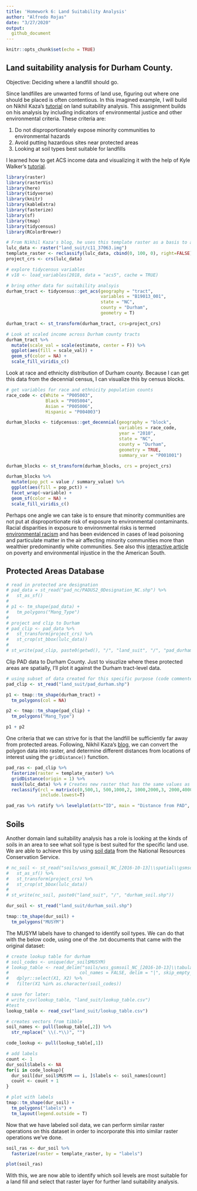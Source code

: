 ```yaml
---
title: 'Homework 6: Land Suitability Analysis'
author: "Alfredo Rojas"
date: "3/27/2020"
output: 
  github_document
---
```


```r
knitr::opts_chunk$set(echo = TRUE)
```

## Land suitability analysis for Durham County. 

Objective: Deciding where a landfill should go.

Since landfilles are unwanted forms of land use, figuring out where one should be placed is often contentious. In this imagined example, I will build on Nikhil Kaza's [tutorial](http://sia.planning.unc.edu/post/2020-03-06-land-suitability-analysis/land-suitabilty-with-ahp-wlc/) on land suitability analysis. This assignment builds on his analysis by including indicators of environmental justice and other environmental criteria. These criteria are:

(1) Do not disproportionately expose minority communities to environmental hazards
(2) Avoid putting hazardous sites near protected areas
(3) Looking at soil types best suitable for landfills


I learned how to get ACS income data and visualizing it with the help of Kyle Walker's [tutorial](https://walkerke.github.io/tidycensus/articles/spatial-data.html).

```r

library(raster)
library(rasterVis)
library(here)
library(tidyverse)
library(knitr)
library(kableExtra)
library(fasterize)
library(sf)
library(tmap)
library(tidycensus)
library(RColorBrewer)

# From Nikhil Kaza's blog, he uses this template raster as a basis to analyze other datasets. 
lulc_data <- raster("land_suit/c11_37063.img")
template_raster <- reclassify(lulc_data, cbind(0, 100, 0), right=FALSE)
project_crs <- crs(lulc_data)

# explore tidycensus variables
# v18 <- load_variables(2018, data = "acs5", cache = TRUE)

# bring other data for suitability analsyis
durham_tract <- tidycensus::get_acs(geography = "tract",
                                    variables = "B19013_001",
                                    state = "NC",
                                    county = "Durham",
                                    geometry = T)

durham_tract <- st_transform(durham_tract, crs=project_crs) 

# Look at scaled income across Durham county tracts
durham_tract %>% 
  mutate(scale_val = scale(estimate, center = F)) %>%
  ggplot(aes(fill = scale_val)) +
  geom_sf(color = NA) +
  scale_fill_viridis_c()

```

Look at race and ethnicity distribution of Durham county. Because I can get this data from the decennial census, I can visualize this by census blocks. 

```r

# get variables for race and ethnicity population counts
race_code <- c(White = "P005003",
               Black = "P005004",
               Asian = "P005006",
               Hispanic = "P004003")

durham_blocks <- tidycensus::get_decennial(geography = "block",
                                           variables = race_code,
                                           year = "2010",
                                           state = "NC",
                                           county = "Durham",
                                           geometry = TRUE,
                                           summary_var = "P001001")

durham_blocks <- st_transform(durham_blocks, crs = project_crs)

durham_blocks %>% 
  mutate(pop_pct = value / summary_value) %>%
  ggplot(aes(fill = pop_pct)) +
  facet_wrap(~variable) +
  geom_sf(color = NA) +
  scale_fill_viridis_c()

```

Perhaps one angle we can take is to ensure that minority communities are not put at disproportionate risk of exposure to environmental contaminants. Racial disparities in exposure to environmental risks is termed [environmental racism](https://www.theatlantic.com/politics/archive/2018/02/the-trump-administration-finds-that-environmental-racism-is-real/554315/) and has been evidenced in cases of lead poisoning and particulate matter in the air affecting minority communities more than wealthier predominantly white communities. See also this [interactive article](http://www.msnbc.com/interactives/geography-of-poverty/se.html) on poverty and environmental injustice in the the American South.

## Protected Areas Database

```r
# read in protected are designation
# pad_data = st_read("pad_nc/PADUS2_0Designation_NC.shp") %>%
#   st_as_sf()
# 
# p1 <- tm_shape(pad_data) +
#   tm_polygons("Mang_Type")
# 
# project and clip to Durham
# pad_clip <- pad_data %>%
#   st_transform(project_crs) %>%
#   st_crop(st_bbox(lulc_data))
# 
# st_write(pad_clip, paste0(getwd(), "/", "land_suit", "/", "pad_durham.shp"))
```

Clip PAD data to Durham County. Just to visuzlize where these protected areas are spatially, I'll plot it against the Durham tract-level data. 

```r

# using subset of data created for this specific purpose (code commented out above)
pad_clip <- st_read("land_suit/pad_durham.shp")

p1 <- tmap::tm_shape(durham_tract) +
  tm_polygons(col = NA)

p2 <- tmap::tm_shape(pad_clip) +
  tm_polygons("Mang_Type") 

p1 + p2

```

One criteria that we can strive for is that the landfill be sufficiently far away from protected areas. Following, Nikhil Kaza's [blog](http://sia.planning.unc.edu/post/2020-03-06-land-suitability-analysis/land-suitabilty-with-ahp-wlc/), we can convert the polygon data into raster, and determine different distances from locations of interest using the `gridDistance()` function. 

```r

pad_ras <- pad_clip %>%
  fasterize(raster = template_raster) %>%
  gridDistance(origin = 1) %>%
  mask(lulc_data) %>% # Creates new raster that has the same values as lulc_data, except for the cells that are NA (or other maskvalue) in a 'mask'.
  reclassify(rcl = matrix(c(0,500,1, 500,1000,2, 1000,2000,3, 2000,4000,4, 4000,Inf,5), ncol=3, byrow = T), 
             include.lowest=T)

pad_ras %>% ratify %>% levelplot(att="ID", main = "Distance from PAD", col.regions=brewer.pal(6, "PuBu"))

```

## Soils

Another domain land suitability analysis has a role is looking at the kinds of soils in an area to see what soil type is best suited for the specific land use. We are able to achieve this by using [soil data](https://nrcs.app.box.com/v/soils) from the National Resources Conservation Service.

```r
# nc_soil <- st_read("soils/wss_gsmsoil_NC_[2016-10-13]\\spatial\\gsmsoilmu_a_nc.shp") %>% 
#   st_as_sf() %>%
#   st_transform(project_crs) %>%
#   st_crop(st_bbox(lulc_data))
# 
# st_write(nc_soil, paste0("land_suit", "/", "durham_soil.shp"))

dur_soil <- st_read("land_suit/durham_soil.shp")

tmap::tm_shape(dur_soil) +
  tm_polygons("MUSYM")

```

The MUSYM labels have to changed to identify soil types. We can do that with the below code, using one of the .txt documents that came with the original dataset:

```r

# create lookup table for durham
# soil_codes <- unique(dur_soil$MUSYM)
# lookup_table <- read_delim("soils/wss_gsmsoil_NC_[2016-10-13]\\tabular\\mapunit.txt", 
#                           col_names = FALSE, delim = "|", skip_empty_rows = TRUE) %>% 
#   dplyr::select(X1, X2) %>%
#   filter(X1 %in% as.character(soil_codes))

# save for later:
# write_csv(lookup_table, "land_suit/lookup_table.csv")
#test
lookup_table <- read_csv("land_suit/lookup_table.csv")

# creates vectors from tibble
soil_names <- pull(lookup_table[,2]) %>%
  str_replace(" \\(.*\\)", "")

code_lookup <- pull(lookup_table[,1])

# add labels
count <- 1
dur_soil$labels <- NA
for(i in code_lookup){
  dur_soil[dur_soil$MUSYM == i, ]$labels <- soil_names[count]
  count <- count + 1
}

# plot with labels
tmap::tm_shape(dur_soil) +
  tm_polygons("labels") +
  tm_layout(legend.outside = T)

```

Now that we have labeled soil data, we can perform similar raster operations on this dataset in order to incorporate this into similar raster operations we've done.

```r
soil_ras <- dur_soil %>%
  fasterize(raster = template_raster, by = "labels")

plot(soil_ras)

```

With this, we are now able to identify which soil levels are most suitable for a land fill and select that raster layer for further land suitability analysis. 
